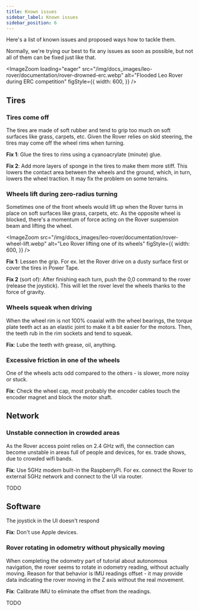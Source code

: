 ```yaml
---
title: Known issues
sidebar_label: Known issues
sidebar_position: 6
---
```



Here's a list of known issues and proposed ways how to tackle them.

Normally, we're trying our best to fix any issues as soon as possible,
but not all of them can be fixed just like that.

<ImageZoom
  loading="eager"
  src="/img/docs_images/leo-rover/documentation/rover-drowned-erc.webp"
  alt="Flooded Leo Rover during ERC competition"
  figStyle={{
    width: 600,
  }}
/>

## Tires

### Tires come off

The tires are made of soft rubber and tend to grip too much on soft surfaces like grass, carpets, etc.
Given the Rover relies on skid steering, the tires may come off the wheel rims when turning.

**Fix 1**: Glue the tires to rims using a cyanoacrylate (minute) glue.

**Fix 2**: Add more layers of sponge in the tires to make them more stiff.
This lowers the contact area between the wheels and the ground, which, in turn, lowers the wheel traction.
It may fix the problem on some terrains.

### Wheels lift during zero-radius turning

Sometimes one of the front wheels would lift up when the Rover turns in place on soft surfaces like grass,
carpets, etc. As the opposite wheel is blocked,
there's a momentum of force acting on the Rover suspension beam and lifting the wheel.

<ImageZoom
  src="/img/docs_images/leo-rover/documentation/rover-wheel-lift.webp"
  alt="Leo Rover lifting one of its wheels"
  figStyle={{
    width: 600,
  }}
/>

**Fix 1**: Lessen the grip. For ex. let the Rover drive on a dusty surface first or cover the tires in Power Tape.

**Fix 2** (sort of): After finishing each turn, push the 0,0 command to the rover (release the joystick).
This will let the rover level the wheels thanks to the force of gravity.

### Wheels squeak when driving

When the wheel rim is not 100% coaxial with the wheel bearings,
the torque plate teeth act as an elastic joint to make it a bit easier for the motors.
Then, the teeth rub in the rim sockets and tend to squeak.

**Fix**: Lube the teeth with grease, oil, anything.

### Excessive friction in one of the wheels

One of the wheels acts odd compared to the others - is slower, more noisy or stuck.

**Fix**: Check the wheel cap, most probably the encoder cables touch the encoder magnet and block the motor shaft.

## Network

### Unstable connection in crowded areas

As the Rover access point relies on 2.4 GHz wifi, the connection can become unstable in areas full of people and devices,
for ex. trade shows, due to crowded wifi bands.

**Fix**: Use 5GHz modem built-in the RaspberryPi. For ex. connect the Rover to external 5GHz network and connect to the UI via router.

TODO

## Software

The joystick in the UI doesn't respond

**Fix**: Don't use Apple devices.

### Rover rotating in odometry without physically moving

When completing the odometry part of tutorial about autonomous navigation,
the rover seems to rotate in odometry reading, without actually moving.
Reason for that behavior is IMU readings offset - it may provide data indicating the rover moving in the Z axis without the real movement.

**Fix**: Calibrate IMU to eliminate the offset from the readings.

TODO
